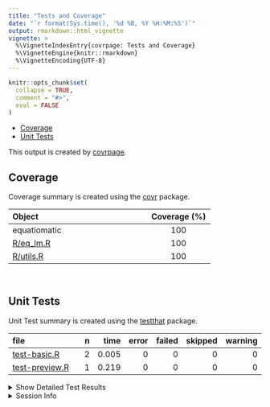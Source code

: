 ```yaml
---
title: "Tests and Coverage"
date: "`r format(Sys.time(), '%d %B, %Y %H:%M:%S')`"
output: rmarkdown::html_vignette
vignette: >
  %\VignetteIndexEntry{covrpage: Tests and Coverage}
  %\VignetteEngine{knitr::rmarkdown}
  %\VignetteEncoding{UTF-8}
---
```

  
```r
knitr::opts_chunk$set(
  collapse = TRUE,
  comment = "#>",
  eval = FALSE
)
```

<!--- Placeholder for tests/README.md Do Not Edit--->
  - [Coverage](#coverage)
  - [Unit Tests](#unit-tests)

This output is created by
[covrpage](https://github.com/metrumresearchgroup/covrpage).

## Coverage

Coverage summary is created using the
[covr](https://github.com/r-lib/covr) package.

| Object                     | Coverage (%) |
| :------------------------- | :----------: |
| equatiomatic               |     100      |
| [R/eq\_lm.R](https://github.com/yonicd/equatiomatic/tree/master/R/eq_lm.R) |     100      |
| [R/utils.R](https://github.com/yonicd/equatiomatic/tree/master/R/utils.R)  |     100      |

<br>

## Unit Tests

Unit Test summary is created using the
[testthat](https://github.com/r-lib/testthat)
package.

| file                                      | n |  time | error | failed | skipped | warning |
| :---------------------------------------- | -: | ----: | ----: | -----: | ------: | ------: |
| [test-basic.R](https://github.com/yonicd/equatiomatic/tree/master/tests/testthat/test-basic.R)     | 2 | 0.005 |     0 |      0 |       0 |       0 |
| [test-preview.R](https://github.com/yonicd/equatiomatic/tree/master/tests/testthat/test-preview.R) | 1 | 0.219 |     0 |      0 |       0 |       0 |

<details closed>

<summary> Show Detailed Test Results
</summary>

| file                                          | context | test                   | status | n |  time |
| :-------------------------------------------- | :------ | :--------------------- | :----- | -: | ----: |
| [test-basic.R](https://github.com/yonicd/equatiomatic/tree/master/tests/testthat/test-basic.R#L13)     | basic   | extract: default       | PASS   | 1 | 0.003 |
| [test-basic.R](https://github.com/yonicd/equatiomatic/tree/master/tests/testthat/test-basic.R#L18)     | basic   | extract: all variables | PASS   | 1 | 0.002 |
| [test-preview.R](https://github.com/yonicd/equatiomatic/tree/master/tests/testthat/test-preview.R#L12) | preview | preview: texPreview    | PASS   | 1 | 0.219 |

</details>

<details>

<summary> Session Info </summary>

| Field    | Value                               |
| :------- | :---------------------------------- |
| Version  | R version 3.5.1 (2018-07-02)        |
| Platform | x86\_64-apple-darwin15.6.0 (64-bit) |
| Running  | macOS 10.14.5                       |
| Language | en\_US                              |
| Timezone | America/New\_York                   |

| Package  | Version |
| :------- | :------ |
| testthat | 2.0.1   |
| covr     | 3.2.1   |
| covrpage | 0.0.70  |

</details>

<!--- Final Status : pass --->

